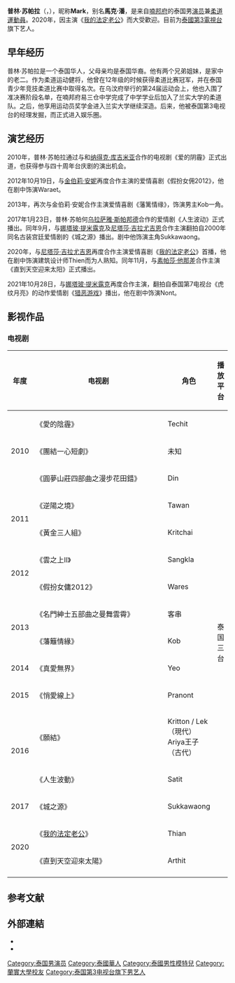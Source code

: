 {{blpunsourced|time=2013-04-14T16:04:40+00:00}}
{{藝人
| name          = 普林·苏帕拉
| type          = 男演员
| 外文名        = ปริญ สุภารัตน์
| 外文          = th
| 英文名        = Prin Suparat
| image         = Mark Prin Suparat @ ic!berlin thailand 2022.png
| imagesize     = 
| caption       = 2022年的普林·苏帕拉
| birthname     = 
| nickname      = 馬克（Mark）
| birthdate     = {{birth_date_and_age|1990|03|19}}
| location      = {{THA}}[[曼谷|曼谷]] 
| deathdate     = 
| deathplace    = 
| occupation    = [[演员|演员]]、[[模特儿|模特儿]]
| yearsactive   = 2009至今
| 经纪公司      = [[泰國第3電視台|泰國第3電視台]]
| 代表作品       = 2012年《假扮女傭2012》<br/>2017年《人生波動》<br/>2020年《[[我的法定老公|我的法定老公]]》
| notable role  = 
| homepage      = 
| imdb       = 1801652
}}

'''普林·苏帕拉'''（{{lang-en|Prin Suparat}}，{{bd|1990年|3月19日|||}}），昵称'''Mark'''，别名'''馬克·潘'''，是来自[[南邦府|喃邦府]]的泰国男[[演员|演员]]兼[[柔道|柔道]][[運動員|運動員]]。2020年，因主演《[[我的法定老公|我的法定老公]]》而大受歡迎。目前为[[泰國第3電視台|泰國第3電視台]]旗下艺人。

==早年经历==
普林·苏帕拉是一个泰国华人，父母亲均是泰国华裔。他有两个兄弟姐妹，是家中的老二。作为柔道运动健将，他曾在12年级的时候获得柔道比赛冠军，并在泰国青少年竞技柔道比赛中取得名次。在乌汶府举行的第24届运动会上，他也入围了准决赛阶段名单，在喃邦府易三仓中学完成了中学学业后加入了兰实大学的柔道队。之后，他享用运动员奖学金进入兰实大学继续深造。后来，他被泰国第3电视台的经理发掘，而正式进入娱乐圈。

==演艺经历==

2010年，普林·苏帕拉通过与{{tsl|th|ณัฐวรา วงศ์วาสนา|纳瓦拉·翁瓦莎娜}}和[[纳得克·库吉米亚|纳得克·库吉米亚]]合作的电视剧《爱的阴霾》正式出道，也获得参与四十周年台庆剧的演出机会。

2012年10月19日，与[[金伯莉·安妮|金伯莉·安妮]]再度合作主演的爱情喜剧《假扮女佣2012》，他在剧中饰演Waraet。

2013年，再次与金伯莉·安妮合作主演爱情喜剧《藩篱情缘》，饰演男主Kob一角。

2017年1月23日，普林·苏帕何[[乌拉萨雅·斯帕邦德|乌拉萨雅·斯帕邦德]]合作的爱情剧《人生波动》正式播出。同年9月，与[[娜塔玻·提米露克|娜塔玻·提米露克]]及[[尼塔莎·吉拉尤吉恩|尼塔莎·吉拉尤吉恩]]合作主演翻拍自2000年同名古装宫廷爱情剧的《城之源》播出。剧中他饰演主角Sukkawaong。

2020年，与[[尼塔莎·吉拉尤吉恩|尼塔莎·吉拉尤吉恩]]再度合作主演爱情喜剧《[[我的法定老公|我的法定老公]]》首播，他在剧中饰演建筑设计师Thien而为人熟知。同年11月，与[[素帕莎·他那差|素帕莎·他那差]]合作主演《直到天空迎来太阳》正式播出。

2021年10月28日，与[[娜塔玻·提米露克|娜塔玻·提米露克]]再度合作主演，翻拍自泰国第7电视台《虎纹月亮》的动作爱情剧《[[猎恶游戏|猎恶游戏]]》播出，他在剧中饰演Nont。

==影视作品==
===电视剧===
{| class="wikitable"
|-
! 年度 !! width="300"| 电视剧 !! 角色 !! 播放平台
|-
|rowspan="3" | 2010 || 《愛的陰霾》 || Techit ||rowspan=16|泰国三台
|-
|《團結一心短劇》|| 未知  
|-
|《圓夢山莊四部曲之漫步花田錯》|| Din 
|-
|rowspan="2" | 2011 || 《逆陽之境》 || Tawan
|-
|《黃金三人組》|| Kritchai 
|-
|rowspan="2" | 2012 || 《雲之上Ⅱ》|| Sangkla 
|-
|《假扮女傭2012》|| Wares 
|-
|rowspan="2" | 2013 || 《名門紳士五部曲之曼舞雲霄》|| 客串 
|-
|《藩籬情緣》 || Kob 
|-
|rowspan="1" | 2014 || 《真愛無界》 || Yeo 
|-
|rowspan="1" | 2015 ||《悄愛線上》 || Pranont 
|-
|rowspan="2" | 2016 ||《願結》 || Kritton / Lek（現代）<br>Ariya王子（古代）
|-
|《人生波動》 || Satit
|-
| 2017 ||《城之源》|| Sukkawaong 
|-
|rowspan="2" | 2020 ||《[[我的法定老公|我的法定老公]]》 || Thian 
|-
|《直到天空迎來太陽》 ||Arthit 
|-
|}

==参考文献==
{{reflist}}

== 外部連結 ==
* {{instagram|mark_prin}}
* {{facebook|prinfanclub}}

{{authority control}}
[[Category:泰国男演员|Category:泰国男演员]]
[[Category:泰國華人|Category:泰國華人]]
[[Category:泰國男性模特兒|Category:泰國男性模特兒]]
[[Category:蘭實大學校友|Category:蘭實大學校友]]
[[Category:泰国第3电视台旗下男艺人|Category:泰国第3电视台旗下男艺人]]